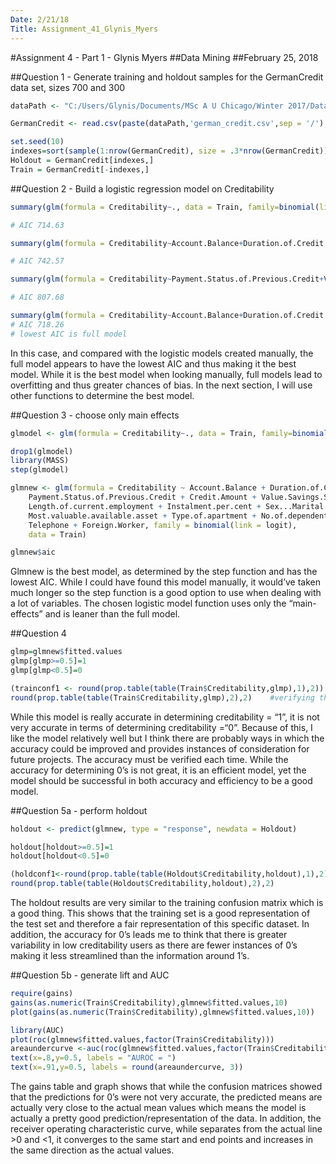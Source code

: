 ---
Date: 2/21/18
Title: Assignment_41_Glynis_Myers
---

#Assignment 4 - Part 1 - Glynis Myers
##Data Mining
##February 25, 2018

##Question 1 - Generate training and holdout samples for the GermanCredit data set, sizes 700 and 300

```{r}
dataPath <- "C:/Users/Glynis/Documents/MSc A U Chicago/Winter 2017/Data Mining"

GermanCredit <- read.csv(paste(dataPath,'german_credit.csv',sep = '/'), header=TRUE)

set.seed(10)
indexes=sort(sample(1:nrow(GermanCredit), size = .3*nrow(GermanCredit)))
Holdout = GermanCredit[indexes,]
Train = GermanCredit[-indexes,]

```


##Question 2 - Build a logistic regression model on Creditability

```{r, echo=TRUE, results='hide'}
summary(glm(formula = Creditability~., data = Train, family=binomial(link=logit)))

# AIC 714.63

summary(glm(formula = Creditability~Account.Balance+Duration.of.Credit..month., data = Train, family=binomial(link=logit)))

# AIC 742.57

summary(glm(formula = Creditability~Payment.Status.of.Previous.Credit+Value.Savings.Stocks, data = Train, family=binomial(link=logit)))

# AIC 807.68

summary(glm(formula = Creditability~Account.Balance+Duration.of.Credit..month.+Payment.Status.of.Previous.Credit+Value.Savings.Stocks, data = Train, family=binomial(link=logit)))
# AIC 718.26
# lowest AIC is full model

```

In this case, and compared with the logistic models created manually, the full model appears to have the lowest AIC and thus making it the best model.  While it is the best model when looking manually, full models lead to overfitting and thus greater chances of bias.  In the next section, I will use other functions to determine the best model.


##Question 3 - choose only main effects

```{r, echo=TRUE, results='hide'}
glmodel <- glm(formula = Creditability~., data = Train, family=binomial(link=logit))

drop1(glmodel)
library(MASS)
step(glmodel)


```

```{r}
glmnew <- glm(formula = Creditability ~ Account.Balance + Duration.of.Credit..month. + 
    Payment.Status.of.Previous.Credit + Credit.Amount + Value.Savings.Stocks + 
    Length.of.current.employment + Instalment.per.cent + Sex...Marital.Status + 
    Most.valuable.available.asset + Type.of.apartment + No.of.dependents + 
    Telephone + Foreign.Worker, family = binomial(link = logit), 
    data = Train)

glmnew$aic

```


Glmnew is the best model, as determined by the step function and has the lowest AIC. While I could have found this model manually, it would've taken much longer so the step function is a good option to use when dealing with a lot of variables.  The chosen logistic model function uses only the "main-effects" and is leaner than the full model.


##Question 4 
```{r}
glmp=glmnew$fitted.values
glmp[glmp>=0.5]=1
glmp[glmp<0.5]=0

(trainconf1 <- round(prop.table(table(Train$Creditability,glmp),1),2))  #verifying the accuracy
round(prop.table(table(Train$Creditability,glmp),2),2)    #verifying the efficiency

```

While this model is really accurate in determining creditability = "1", it is not very accurate in terms of determining creditability ="0".  Because of this, I like the model relatively well but I think there are probably ways in which the accuracy could be improved and provides instances of consideration for future projects.  The accuracy must be verified each time.  While the accuracy for determining 0's is not great, it is an efficient model, yet the model should be successful in both accuracy and efficiency to be a good model.


##Question 5a - perform holdout

```{r}
holdout <- predict(glmnew, type = "response", newdata = Holdout)

holdout[holdout>=0.5]=1
holdout[holdout<0.5]=0

(holdconf1<-round(prop.table(table(Holdout$Creditability,holdout),1),2))
round(prop.table(table(Holdout$Creditability,holdout),2),2)
```


The holdout results are very similar to the training confusion matrix which is a good thing.  This shows that the training set is a good representation of the test set and therefore a fair representation of this specific dataset.  In addition, the accuracy for 0's leads me to think that there is greater variability in low creditability users as there are fewer instances of 0's making it less streamlined than the information around 1's.


##Question 5b - generate lift and AUC

```{r}

require(gains)
gains(as.numeric(Train$Creditability),glmnew$fitted.values,10)
plot(gains(as.numeric(Train$Creditability),glmnew$fitted.values,10))

library(AUC)
plot(roc(glmnew$fitted.values,factor(Train$Creditability)))
areaundercurve <-auc(roc(glmnew$fitted.values,factor(Train$Creditability)))
text(x=.8,y=0.5, labels = "AUROC = ")
text(x=.91,y=0.5, labels = round(areaundercurve, 3))

```

The gains table and graph shows that while the confusion matrices showed that the predictions for 0's were not very accurate, the predicted means are actually very close to the actual mean values which means the model is actually a pretty good prediction/representation of the data. In addition, the receiver operating characteristic curve, while separates from the actual line >0 and <1, it converges to the same start and end points and increases in the same direction as the actual values.
